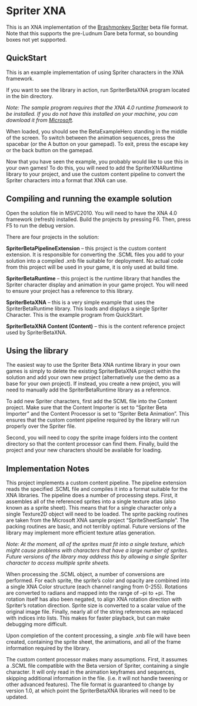 =Spriter XNA=

This is an XNA implementation of the [http://www.brashmonkey.com/spriter.htm Brashmonkey Spriter] beta file format.  Note that this supports the pre-Ludnum Dare beta format, so bounding boxes not yet supported.

==QuickStart==
This is an example implementation of using Spriter characters in the XNA framework.

If you want to see the library in action, run SpriterBetaXNA program located in the bin directory.

''Note: The sample program requires that the XNA 4.0 runtime framework to be installed. If you do not have this installed on your machine, you can download it from [http://www.microsoft.com/download/en/details.aspx?id=20914 Microsoft].''

When loaded, you should see the BetaExampleHero standing in the middle of the screen. To switch between the animation sequences, press the spacebar (or the A button on your gamepad). To exit, press the escape key or the back button on the gamepad.

Now that you have seen the example, you probably would like to use this in your own games! To do this, you will need to add the SpriterXNARuntime library to your project, and use the custom content pipeline to convert the Spriter characters into a format that XNA can use.

==Compiling and running the example solution==
Open the solution file in MSVC2010. You will need to have the XNA 4.0 framework (refresh) installed. Build the projects by pressing F6. Then, press F5 to run the debug version.

There are four projects in the solution:

'''SpriterBetaPipelineExtension''' – this project is the custom content extension. It is responsible for converting the .SCML files you add to your solution into a compiled .xnb file suitable for deployment. No actual code from this project will be used in your game, it is only used at build time.

'''SpriterBetaRuntime''' – this project is the runtime library that handles the Spriter character display and animation in your game project. You will need to ensure your project has a reference to this library.

'''SpriterBetaXNA''' – this is a very simple example that uses the SpriterBetaRuntime library. This loads and displays a single Spriter Character. This is the example program from QuickStart.

'''SpriterBetaXNA Content (Content)''' – this is the content reference project used by SpriterBetaXNA.

==Using the library==
The easiest way to use the Spriter Beta XNA runtime library in your own games is simply to delete the existing SpriterBetaXNA project within the solution and add your own new project (alternatively use the demo as a base for your own project). If instead, you create a new project, you will need to manually add the SpriterBetaRuntime library as a reference.

To add new Spriter characters, first add the SCML file into the Content project. Make sure that the Content Importer is set to “Spriter Beta Importer” and the Content Processor is set to “Spriter Beta Animation”. This ensures that the custom content pipeline required by the library will run properly over the Spriter file.

Second, you will need to copy the sprite image folders into the content directory so that the content processor can find them.
Finally, build the project and your new characters should be available for loading.

==Implementation Notes==
This project implements a custom content pipeline. The pipeline extension reads the specified .SCML file and compiles it into a format suitable for the XNA libraries. The pipeline does a number of processing steps. First, it assembles all of the referenced sprites into a single texture atlas (also known as a sprite sheet). This means that for a single character only a single Texture2D object will need to be loaded. The sprite packing routines are taken from the Microsoft XNA sample project “SpriteSheetSample”. The packing routines are basic, and not terribly optimal. Future versions of the library may implement more efficient texture atlas generation.

''Note: At the moment, all of the sprites must fit into a single texture, which might cause problems with characters that have a large number of sprites. Future versions of the library may address this by allowing a single Spriter character to access multiple sprite sheets.''

When processing the .SCML object, a number of conversions are performed. For each sprite, the sprite’s color and opacity are combined into a single XNA Color structure (each channel ranging from 0-255). Rotations are converted to radians and mapped into the range of –pi to +pi. The rotation itself has also been negated, to align XNA rotation direction with Spriter’s rotation direction. Sprite size is converted to a scalar value of the original image file. Finally, nearly all of the string references are replaced with indices into lists. This makes for faster playback, but can make debugging more difficult.

Upon completion of the content processing, a single .xnb file will have been created, containing the sprite sheet, the animations, and all of the frame information required by the library.

The custom content processor makes many assumptions. First, it assumes a .SCML file compatible with the Beta version of Spriter, containing a single character. It will only read in the animation keyframes and sequences, skipping additional information in the file. (i.e. it will not handle tweening or other advanced features). The file format is guaranteed to change by version 1.0, at which point the SpriterBetaXNA libraries will need to be updated.
